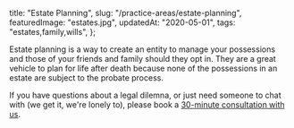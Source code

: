   title: "Estate Planning",
  slug: "/practice-areas/estate-planning",
  featuredImage: "estates.jpg",
  updatedAt: "2020-05-01",
  tags: "estates,family,wills",
};

Estate planning is a way to create an entity to manage your possessions and
those of your friends and family should they opt in. They are a great vehicle
to plan for life after death because none of the possessions in an estate are
subject to the probate process.

If you have questions about a legal dilemna, or just need someone to chat
with (we get it, we're lonely to), please book a [30-minute consultation with
us](/contact).
